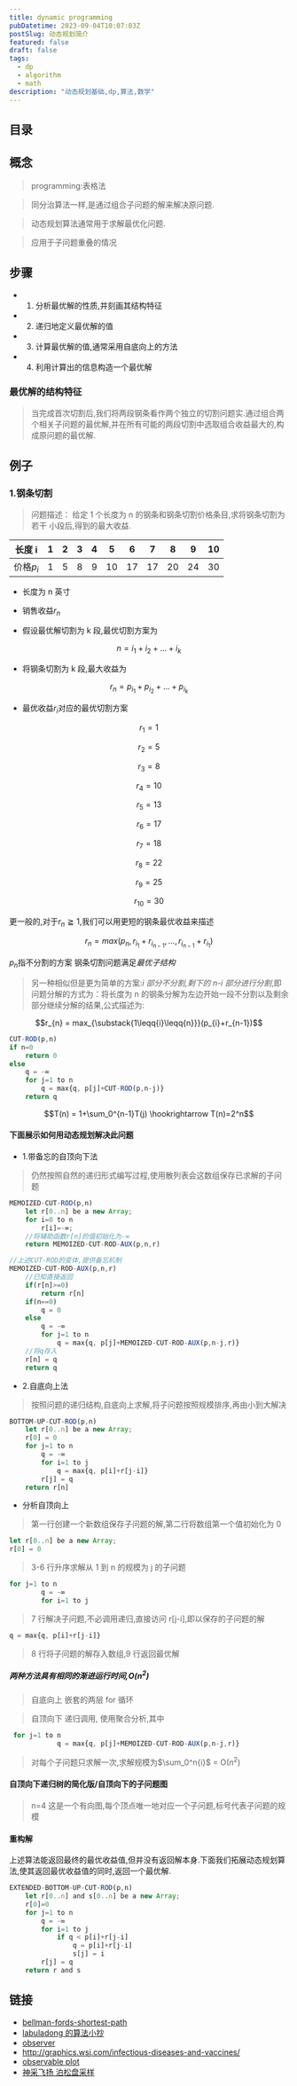 ```yaml
---
title: dynamic programming
pubDatetime: 2023-09-04T10:07:03Z
postSlug: 动态规划简介
featured: false
draft: false
tags:
  - dp
  - algorithm
  - math
description: "动态规划基础,dp,算法,数学"
---
```


## 目录

## 概念

> programming:表格法

> 同分治算法一样,是通过组合子问题的解来解决原问题.

> 动态规划算法通常用于求解最优化问题.

> 应用于子问题重叠的情况

## 步骤

- 1. 分析最优解的性质,并刻画其结构特征
- 2. 递归地定义最优解的值
- 3. 计算最优解的值,通常采用自底向上的方法
- 4. 利用计算出的信息构造一个最优解

### 最优解的结构特征

> 当完成首次切割后,我们将两段钢条看作两个独立的切割问题实.通过组合两个相关子问题的最优解,并在所有可能的两段切割中选取组合收益最大的,构成原问题的最优解.

## 例子

### 1.钢条切割

> 问题描述：
> 给定 1 个长度为 n 的钢条和钢条切割价格条目,求将钢条切割为若干
> 小段后,得到的最大收益.

| 长度 i      | 1   | 2   | 3   | 4   | 5   | 6   | 7   | 8   | 9   | 10  |
| ----------- | --- | --- | --- | --- | --- | --- | --- | --- | --- | --- |
| 价格$p_{i}$ | 1   | 5   | 8   | 9   | 10  | 17  | 17  | 20  | 24  | 30  |

- 长度为 n 英寸
- 销售收益$r_{n}$

- 假设最优解切割为 k 段,最优切割方案为

$$n = i_{1}+i_{2}+...+i_{k}$$

- 将钢条切割为 k 段,最大收益为

$$r_{n} = p_{i_{1}} + p_{i_{2}} + ... + p_{i_{k}}$$

- 最优收益$r_{i}$对应的最优切割方案

$$r_{1} = 1 \tag{1=1无切割}$$

$$r_{2} = 5 \tag{2=2}$$

$$r_{3} = 8 \tag{3=3}$$

$$r_{4} = 10 \tag{4=2+2}$$

$$r_{5} = 13 \tag{5=3+2}$$

$$r_{6} = 17 \tag{6=6}$$

$$r_{7} = 18 \tag{7=6+1/7=2+2+3}$$

$$r_{8} = 22 \tag{8=6+2}$$

$$r_{9} = 25 \tag{9=6+3}$$

$$r_{10} = 30 \tag{10=10}$$

更一般的,对于$r_{n}\geqq{1}$,我们可以用更短的钢条最优收益来描述

$$r_{n} = max(p_n, r_{i_1}+r_{i_{n-1}},...,r_{i_{n-1}}+r_{i_1})$$

$p_n$指不分割的方案
钢条切割问题满足*最优子结构*

> 另一种相似但是更为简单的方案:_i 部分不分割,剩下的 n-i 部分进行分割_,即问题分解的方式为：将长度为 n 的钢条分解为左边开始一段不分割以及剩余部分继续分解的结果,公式描述为:

$$r_{n} = max_{\substack{1\leqq{i}\leqq{n}}}(p_{i}+r_{n-1})$$

```js
CUT-ROD(p,n)
if n=0
    return 0
else
    q = -∞
    for j=1 to n
        q = max{q, p[j]+CUT-ROD(p,n-j)}
    return q
```

$$T(n) = 1+\sum_0^{n-1}T(j) \hookrightarrow  T(n)=2^n$$

#### 下面展示如何用动态规划解决此问题

- 1.带备忘的自顶向下法

> 仍然按照自然的递归形式编写过程,使用散列表会这数组保存已求解的子问题

```js
MEMOIZED-CUT-ROD(p,n)
    let r[0..n] be a new Array;
    for i=0 to n
        r[i]=-∞;
    //将辅助函数r[n]的值初始化为-∞
    return MEMOIZED-CUT-ROD-AUX(p,n,r)

//上述CUT-ROD的变体,提供备忘机制
MEMOIZED-CUT-ROD-AUX(p,n,r)
    //已知直接返回
    if(r[n]>=0)
        return r[n]
    if(n==0)
        q = 0
    else
        q = -∞
        for j=1 to n
            q = max{q, p[j]+MEMOIZED-CUT-ROD-AUX(p,n-j,r)}
    //将q存入
    r[n] = q
    return q
```

- 2.自底向上法

> 按照问题的递归结构,自底向上求解,将子问题按照规模排序,再由小到大解决

```js
BOTTOM-UP-CUT-ROD(p,n)
    let r[0..n] be a new Array;
    r[0] = 0
    for j=1 to n
        q = -∞
        for i=1 to j
            q = max{q, p[i]+r[j-i]}
        r[j] = q
    return r[n]
```

- 分析自顶向上

> 第一行创建一个新数组保存子问题的解,第二行将数组第一个值初始化为 0

```js
let r[0..n] be a new Array;
r[0] = 0
```

> 3-6 行升序求解从 1 到 n 的规模为 j 的子问题

```js
for j=1 to n
        q = -∞
        for i=1 to j
```

> 7 行解决子问题,不必调用递归,直接访问 r[j-i],即以保存的子问题的解

```js
q = max{q, p[i]+r[j-i]}
```

> 8 行将子问题的解存入数组,9 行返回最优解

##### 两种方法具有相同的渐进运行时间,$O(n^2)$

> 自底向上 嵌套的两层 for 循环

> 自顶向下 递归调用, 使用聚合分析,其中

```js
 for j=1 to n
            q = max{q, p[j]+MEMOIZED-CUT-ROD-AUX(p,n-j,r)}
```

> 对每个子问题只求解一次,求解规模为$\sum_0^n{i}$ = O($n^2$)

#### 自顶向下递归树的简化版/自顶向下的子问题图


<Graph client:load />

> n=4
> 这是一个有向图,每个顶点唯一地对应一个子问题,标号代表子问题的规模

#### 重构解

上述算法能返回最终的最优收益值,但并没有返回解本身.下面我们拓展动态规划算法,使其返回最优收益值的同时,返回一个最优解.

```js
EXTENDED-BOTTOM-UP-CUT-ROD(p,n)
    let r[0..n] and s[0..n] be a new Array;
    r[0]=0
    for j=1 to n
        q = -∞
        for i=1 to j
            if q < p[i]+r[j-i]
                q = p[i]+r[j-i]
                s[j] = i
        r[j] = q
    return r and s
```

## 链接

- [bellman-fords-shortest-path](https://algorithm-visualizer.org/dynamic-programming/bellman-fords-shortest-path)
- [labuladong 的算法小抄](https://labuladong.gitee.io/algo/intro/visualize/)
- [observer](https://observablehq.com/@observablehq/plot-impact-of-vaccines)
- http://graphics.wsj.com/infectious-diseases-and-vaccines/
- [observable plot](https://observablehq.com/plot/)
- [神采飞扬 泊松盘采样](https://zhuanlan.zhihu.com/p/484414050)
